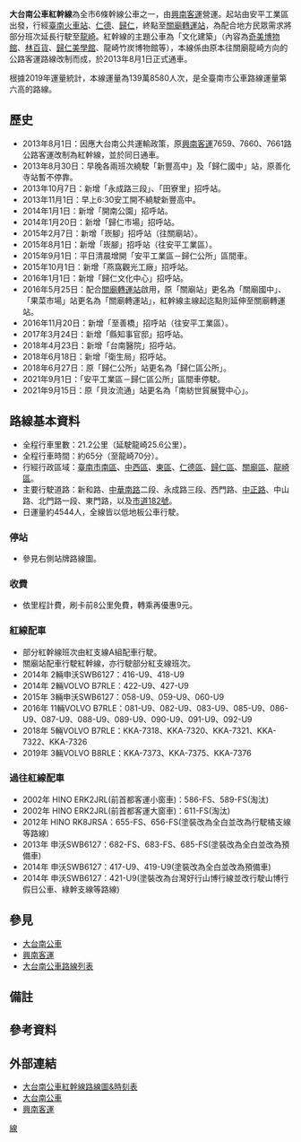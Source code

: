 {{Infobox Bus Route
| image= [[File:Shing_Nan_Bus_685-FS_20140131.jpg|250px]]
| number= 大台南公車紅幹線
| operator=[[興南客運|興南客運]]
| garage=
| length= 21.2公里（延駛龍崎25.6公里）
| time= 約70分（至龍崎75分）
| start= [[安平工業區|安平工業區]]
| via= 新興國宅<br/>林百貨<br/>[[衛生福利部臺南醫院|台南醫院]]<br/>[[臺南車站|臺南火車站]]<br/>富強市場<br/>虎尾寮<br/>[[仁德交流道|仁德交流道]]<br/>鐘厝<br/>南保<br/>看東里<br/>[[歸仁交流道|歸仁交流道]]
| end= [[關廟轉運站|關廟轉運站]]<br/>（部分班次延駛[[龍崎區|龍崎]]）
| level= 安平工業區：5:45~22:10<br/>關廟轉運站：5:55~22:00<br/>龍崎：5:50~21:25
| frequency= 尖峰約5~15分、離峰約20~30分<br/>延駛龍崎班次：尖峰約10~30分、離峰約45~95分<ref>[https://busmap.tainan.gov.tw/ebus/pathInfo.jsp?pathId=1600&locale=zh_TW  紅幹線路線資訊]</ref>
| Other_route=大台南公車紅1線
| compete=[[高雄客運|高雄客運]]8050路
| vehicle= 
| Fare= 依里程計費
| bgcolor= Red
| fontcolor= White
}}
'''大台南公車紅幹線'''為全市6條幹線公車之一，由[[興南客運|興南客運]]營運。起站由安平工業區出發，行經[[臺南車站|臺南火車站]]、[[仁德區|仁德]]、[[歸仁區|歸仁]]，終點至[[關廟轉運站|關廟轉運站]]，為配合地方民眾需求將部分班次延長行駛至[[龍崎區|龍崎]]。紅幹線的主題公車為「文化建築」（內容為[[奇美博物館|奇美博物館]]、[[林百貨|林百貨]]、[[歸仁美學館|歸仁美學館]]、龍崎竹炭博物館等），本線係由原本往關廟龍崎方向的公路客運路線改制而成，於2013年8月1日正式通車。

根據2019年運量統計，本線運量為139萬8580人次，是全臺南市公車路線運量第六高的路線。

==歷史==
*2013年8月1日：因應大台南公共運輸政策，原[[興南客運|興南客運]]7659、7660、7661路公路客運改制為紅幹線，並於同日通車。
*2013年8月30日：早晚各兩班次繞駛「新豐高中」及「歸仁國中」站，原善化寺站暫不停靠。
*2013年10月7日：新增「永成路三段」、「田寮里」招呼站。
*2013年11月1日：早上6:30安工開不繞駛新豐高中。
*2014年1月1日：新增「開南公園」招呼站。
*2014年1月20日：新增「歸仁市場」招呼站。
*2015年2月7日：新增「崁腳」招呼站（往關廟站）。
*2015年8月1日：新增「崁腳」招呼站（往安平工業區）。
*2015年9月1日：平日清晨增開「安平工業區－歸仁公所」區間車。
*2015年10月1日：新增「燕窩觀光工廠」招呼站。
*2016年1月1日：新增「歸仁文化中心」招呼站。
*2016年5月25日：配合[[關廟轉運站|關廟轉運站]]啟用，原「關廟站」更名為「關廟國中」、「果菜市場」站更名為「關廟轉運站」，紅幹線主線起迄點則延伸至關廟轉運站。
*2016年11月20日：新增「至善橋」招呼站（往安平工業區）。
*2017年3月24日：新增「縣知事官邸」招呼站。
*2018年4月23日：新增「台南醫院」招呼站。
*2018年6月18日：新增「衛生局」招呼站。
*2018年6月27日：原「歸仁公所」站更名為「歸仁區公所」。
*2021年9月1日：「安平工業區－歸仁區公所」區間車停駛。
*2021年9月15日：原「貝汝流通」站更名為「南紡世貿展覽中心」。

==路線基本資料==
*全程行車里數：21.2公里（延駛龍崎25.6公里）。
*全程行車時間：約65分（至龍崎70分）。
*行經行政區域：[[臺南市|臺南市]][[南區_(臺南市)|南區]]、[[中西區_(台灣)|中西區]]、[[東區_(臺南市)|東區]]、[[仁德區|仁德區]]、[[歸仁區|歸仁區]]、[[關廟區|關廟區]]、[[龍崎區|龍崎區]]。
*主要行駛道路：新和路、[[中華南路|中華南路]]二段、永成路三段、西門路、[[中正路|中正路]]、中山路、北門路一段、東門路，以及[[市道182號|市道182號]]。
*日運量約4544人，全線皆以低地板公車行駛。

===停站===
*參見右側站牌路線圖。
{{BS-map
|title=大台南公車紅幹線站牌
|legend=0
|lua=1
|map=
KBHFa~~'''安平工業區'''
BHF~~燕窩觀光工廠
BHF~~開南公園
BHF~~中華南路二段
BHF~~新興國宅
BHF~~德興路口
BHF~~至善橋
BHF~~郡南里
BHF~~永成路三段
BHF~~府南里
BHF~~田寮里
BHF~~新興國小
uBHF~~台南站
uBHF~~新光三越新天地
uBHF~~小西門（大億麗緻）
uBHF~~西門、友愛街口
uBHF~~中正、西門路口
uBHF~~[[林百貨|林百貨]]（中正路）
uBHF~~中山、民權路口
uBHF~~台南醫院
uBS2+l\uBS2+r
[[File:ROC_Taiwan_Railways_Administration_Logo.svg|20px]] '''[[臺南車站|臺南火車站]]（北站）'''! !uBHF(R)f\uBHF(L)g~~[[File:ROC_Taiwan_Railways_Administration_Logo.svg|20px]] '''[[臺南車站|臺南火車站]]（南站）'''
uBS2l\uBS2r
uBHF~~縣知事官邸
uBHF~~東門圓環
uBHF~~東門教會
uBHF~~東門城
uBHF~~龍山寺
uBHF~~衛生局
uBHF~~富強市場
uBHF~~東門路
uBHF~~虎尾寮
uBHF~~富農街口
BHF~~崁腳
BHF~~嘉南療養院
BHF~~[[仁德交流道|仁德交流道]]
BHF~~[[仁德區|仁德]]
BHF~~仁義里
BHF~~鍾厝
BHF~~[[慈濟|慈濟]]台南分會
BHF~~義林一街口
BHF~~林仔
BHF~~南紡世貿展覽中心
uBHF~~上帝廟
uBHF~~南興里
uBHF~~南保
uBHF~~姓李仔
uBHF~~後市
uBHF~~歸仁區公所
uBS2+l\exBS2+r
歸仁市場! !uBHF\exSTR~~'''<small>【部分班次繞駛】</small>'''
歸仁文化中心! !uBHF\exBHF~~歸仁國中
善化寺! !uBHF\exBHF~~[[新豐高中|新豐高中]]
uBS2l\exBS2r
uBHF~~看東里
uBHF~~修元堂
uBHF~~[[歸仁交流道|歸仁交流道]]
BHF~~大亞公司
BHF~~關廟國中
BHF~~關廟市場
uBHF~~北勢里
uBHF~~花園
uBHF~~'''[[關廟轉運站|關廟轉運站]]''' {{notetag|主線起訖點}}
uBHF~~仰龍橋
uBHF~~牛稠埔
uBHF~~九天宮
KBHFe~~'''[[龍崎區|龍崎]]''' {{notetag|延駛路線起訖點}}
}}

===收費===
*依里程計費，刷卡前8公里免費，轉乘再優惠9元。

===紅線配車===
*部分紅幹線班次由紅支線A組配車行駛。
*關廟站配車行駛紅幹線，亦行駛部分紅支線班次。
*2014年 2輛申沃SWB6127：416-U9、418-U9
*2014年 2輛VOLVO B7RLE：422-U9、427-U9
*2015年 3輛申沃SWB6127：058-U9、059-U9、060-U9
*2016年 11輛VOLVO B7RLE：081-U9、082-U9、083-U9、085-U9、086-U9、087-U9、088-U9、089-U9、090-U9、091-U9、092-U9
*2018年 5輛VOLVO B7RLE：KKA-7318、KKA-7320、KKA-7321、KKA-7322、KKA-7326
*2019年 3輛VOLVO B8RLE：KKA-7373、KKA-7375、KKA-7376

===過往紅線配車===
*2002年 HINO ERK2JRL(前首都客運小窗車)：586-FS、589-FS(淘汰)
*2002年 HINO ERK2JRL(前首都客運大窗車)：611-FS(淘汰)
*2012年 HINO RK8JRSA：655-FS、656-FS(塗裝改為全白並改為行駛橘支線等路線)
*2013年 申沃SWB6127：682-FS、683-FS、685-FS(塗裝改為全白並改為預備車)
*2014年 申沃SWB6127：417-U9、419-U9(塗裝改為全白並改為預備車)
*2014年 申沃SWB6127：421-U9(塗裝改為台灣好行山博行線並改行駛山博行假日公車、綠幹支線等路線)

==參見==
*[[大台南公車|大台南公車]]
*[[興南客運|興南客運]]
*[[大台南公車路線列表|大台南公車路線列表]]

==備註==
<references group="註" />

==參考資料==
{{reflist}}

==外部連結==
*[https://busmap.tainan.gov.tw/ebus/pathInfo.jsp?pathId=1600&locale=zh_TW 大台南公車紅幹線路線圖&時刻表] {{Wayback|url=https://busmap.tainan.gov.tw/ebus/pathInfo.jsp?pathId=1600&locale=zh_TW |date=20210602215532 }}
*[https://2384.tainan.gov.tw/NewTNBusWeb/ 大台南公車] {{Wayback|url=https://2384.tainan.gov.tw/NewTNBusWeb/ |date=20191216121549 }}
*[http://www.snbus.com.tw/ 興南客運] {{Wayback|url=http://www.snbus.com.tw/ |date=20150404231434 }}

{{大台南公車}}

[[Category:台南市公車|線]]
